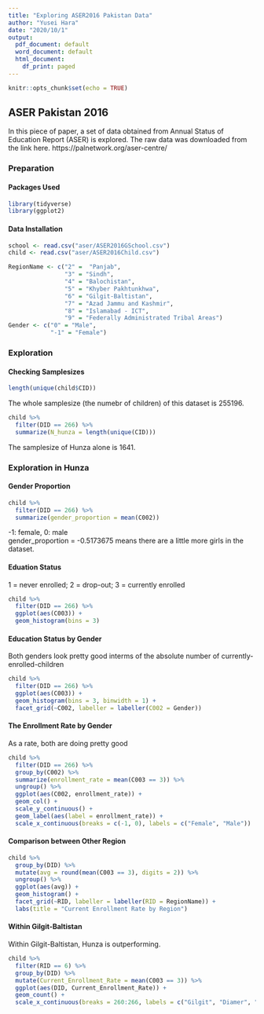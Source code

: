 ```yaml
---
title: "Exploring ASER2016 Pakistan Data"
author: "Yusei Hara"
date: "2020/10/1"
output:
  pdf_document: default
  word_document: default
  html_document:
    df_print: paged
---
```


```r
knitr::opts_chunk$set(echo = TRUE)
```

## ASER Pakistan 2016

<p>In this piece of paper, a set of data obtained from Annual Status of Education Report (ASER) is explored. The raw data was downloaded from the link here. https://palnetwork.org/aser-centre/</p>

### Preparation
#### Packages Used
```r
library(tidyverse)
library(ggplot2)
```
#### Data Installation
```r
school <- read.csv("aser/ASER2016GSchool.csv")
child <- read.csv("aser/ASER2016Child.csv")
```
```r
RegionName <- c("2" =  "Panjab", 
                "3" = "Sindh", 
                "4" = "Balochistan", 
                "5" = "Khyber Pakhtunkhwa", 
                "6" = "Gilgit-Baltistan", 
                "7" = "Azad Jammu and Kashmir", 
                "8" = "Islamabad - ICT", 
                "9" = "Federally Administrated Tribal Areas")
Gender <- c("0" = "Male",
            "-1" = "Female")
```

### Exploration
#### Checking Samplesizes
```r
length(unique(child$CID))
```
<p>The whole samplesize (the numebr of children) of this dataset is 255196.</p>
```r
child %>% 
  filter(DID == 266) %>% 
  summarize(N_hunza = length(unique(CID)))
```
<p>The samplesize of Hunza alone is 1641.</p>

### Exploration in Hunza
#### Gender Proportion
```r
child %>% 
  filter(DID == 266) %>% 
  summarize(gender_proportion = mean(C002))
```
<p>-1: female, 0: male<br>
gender_proportion = -0.5173675 means there are a little more girls in the dataset.</p>

#### Eduation Status
1 = never enrolled; 2 = drop-out; 3 = currently enrolled
```r
child %>% 
  filter(DID == 266) %>% 
  ggplot(aes(C003)) +
  geom_histogram(bins = 3)
```

#### Education Status by Gender
Both genders look pretty good interms of the absolute number of currently-enrolled-children 
```r
child %>% 
  filter(DID == 266) %>% 
  ggplot(aes(C003)) +
  geom_histogram(bins = 3, binwidth = 1) +
  facet_grid(~C002, labeller = labeller(C002 = Gender))
```







#### The Enrollment Rate by Gender
As a rate, both are doing pretty good
```r
child %>% 
  filter(DID == 266) %>% 
  group_by(C002) %>% 
  summarize(enrollment_rate = mean(C003 == 3)) %>% 
  ungroup() %>% 
  ggplot(aes(C002, enrollment_rate)) +
  geom_col() +
  scale_y_continuous() +
  geom_label(aes(label = enrollment_rate)) +
  scale_x_continuous(breaks = c(-1, 0), labels = c("Female", "Male"))
```

#### Comparison between Other Region
```r
child %>% 
  group_by(DID) %>% 
  mutate(avg = round(mean(C003 == 3), digits = 2)) %>% 
  ungroup() %>% 
  ggplot(aes(avg)) +
  geom_histogram() +
  facet_grid(~RID, labeller = labeller(RID = RegionName)) +
  labs(title = "Current Enrollment Rate by Region")

```

#### Within Gilgit-Baltistan 

Within Gilgit-Baltistan, Hunza is outperforming.
```r
child %>% 
  filter(RID == 6) %>% 
  group_by(DID) %>% 
  mutate(Current_Enrollment_Rate = mean(C003 == 3)) %>% 
  ggplot(aes(DID, Current_Enrollment_Rate)) +
  geom_count() +
  scale_x_continuous(breaks = 260:266, labels = c("Gilgit", "Diamer", "Skardu", "Ghanshe", "Astore", "Ghizer", "Hunza-Nagar"))
    
```


